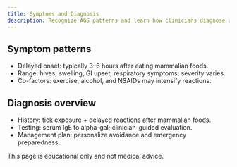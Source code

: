 ```yaml
---
title: Symptoms and Diagnosis
description: Recognize AGS patterns and learn how clinicians diagnose alpha-gal syndrome.
---
```




<TopicLayout title="Symptoms and Diagnosis" description="Recognize AGS patterns and learn how clinicians diagnose alpha-gal syndrome.">

## <IconInfo className="text-teal-700"/> Symptom patterns

- Delayed onset: typically 3–6 hours after eating mammalian foods.
- Range: hives, swelling, GI upset, respiratory symptoms; severity varies.
- Co-factors: exercise, alcohol, and NSAIDs may intensify reactions.

## <IconStethoscope className="text-teal-700"/> Diagnosis overview

- History: <IconBrandTick className="inline-block align-text-bottom" size={16}/> tick exposure + delayed reactions after mammalian foods.
- Testing: serum IgE to alpha-gal; clinician-guided evaluation.
- Management plan: personalize avoidance and emergency preparedness.

This page is educational only and not medical advice.

</TopicLayout>

